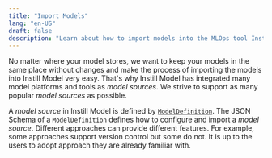 ```yaml
---
title: "Import Models"
lang: "en-US"
draft: false
description: "Learn about how to import models into the MLOps tool Instill Model https://github.com/instill-ai/model"
---
```


No matter where your model stores, we want to keep your models in the same place without changes and make the process of importing the models into Instill Model very easy.
That's why Instill Model has integrated many model platforms and tools as _model sources_. We strive to support as many popular _model sources_ as possible.

A _model source_ in Instill Model is defined by [`ModelDefinition`](https://github.com/instill-ai/protobufs/blob/main/model/model/v1alpha/model_definition.proto).
The JSON Schema of a `ModelDefinition` defines how to configure and import a _model source_.
Different approaches can provide different features. For example, some approaches support version control but some do not.
It is up to the users to adopt approach they are already familiar with.

<ZoomableImg
  src="/docs-assets/core-concepts/model-import-and-deployment.svg"
  alt="Import and deploy model on Instill Model"
  width="600px"
/>
